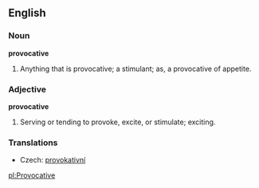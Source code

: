 ==English==

===Noun===

'''provocative'''

#Anything that is provocative; a stimulant; as, a provocative of appetite.

===Adjective===

'''provocative'''

#Serving or tending to provoke, excite, or stimulate; exciting.

===Translations===
*Czech: [[provokativní]]

[[pl:Provocative]]